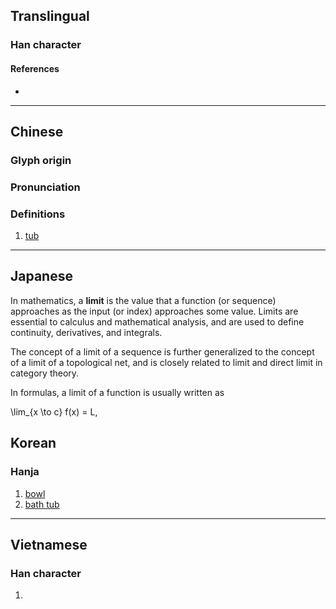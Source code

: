 {{character info}}
==Translingual==

===Han character===
{{Han char|rn=75|rad=木|as=03|sn=7|four=41940|canj=DMD|ids=⿰木于}}

====References====
* {{Han ref|kx=0510.200|dkj=14448|dj=0894.190|hdz=21156.130|uh=6745|ud=26437|bh=CAFD|bd=51965}}

----

==Chinese==
{{zh-forms}}

===Glyph origin===
{{Han etym}}

===Pronunciation===
{{zh-pron
|m=yú
|c=jyu1
|mc=y
|oc=y
|ma=
|cat=n
}}

===Definitions===
{{zh-hanzi}}

# [[tub]]

----

==Japanese==

In mathematics, a '''limit''' is the value that a function (or sequence) approaches as the input (or index) approaches some value. Limits are essential to calculus and mathematical analysis, and are used to define continuity, derivatives, and integrals.

The concept of a limit of a sequence is further generalized to the concept of a limit of a topological net, and is closely related to limit and direct limit in category theory.

In formulas, a limit of a function is usually written as

\lim_{x \to c} f(x) = L,

==Korean==

===Hanja===
{{ko-hanja|hangeul=우|eumhun=|rv=u|mr=u|y=u}}

# [[bowl]]
# [[bath tub]]

----

==Vietnamese==

===Han character===
{{vi-readings|reading=vu, vụ|rs=木03}}

# {{rfdef|vi|sort=木03}}